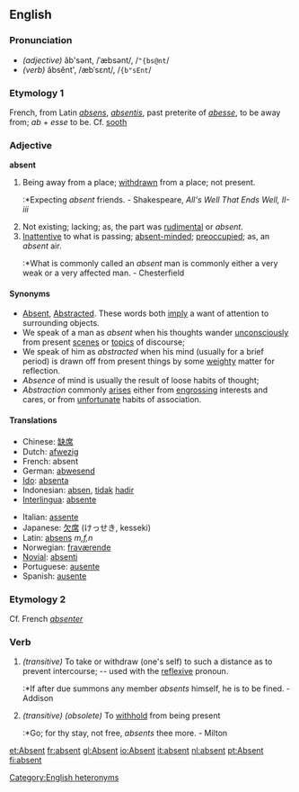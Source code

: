 {{webster}}
==English==
===Pronunciation===
* ''(adjective)'' ăb'sənt, /ˈæbsənt/, /<tt>"{bs@nt</tt>/
* ''(verb)'' ăbsĕnt', /æbˈsɛnt/, /<tt>{b"sEnt</tt>/
[[Category:English heteronyms]]

===Etymology 1===
French, from Latin ''[[absens]]'', ''[[absentis]]'', past preterite of ''[[abesse]]'', to be away from; ''ab'' + ''esse'' to be. Cf. [[sooth]]

===Adjective===
'''absent'''
# Being away from a place; [[withdrawn]] from a place; not present.
#:*Expecting ''absent'' friends. - Shakespeare, ''All's Well That Ends Well, II-iii''
# Not existing; lacking; as, the part was [[rudimental]] or ''absent''.
# [[inattentive|Inattentive]] to what is passing; [[absent-minded]]; [[preoccupied]]; as, an ''absent'' air.
#:*What is commonly called an ''absent'' man is commonly either a very weak or a very affected man. - Chesterfield

====Synonyms====
*[[Absent]], [[Abstracted]]. These words both [[imply]] a want of attention to surrounding objects. 
*We speak of a man as ''absent'' when his thoughts wander [[unconsciously]] from present [[scenes]] or [[topics]] of discourse; 
*We speak of him as ''abstracted'' when his mind (usually for a brief period) is drawn off from present things by some [[weighty]] matter for reflection. 
*''Absence'' of mind is usually the result of loose habits of thought; 
*''Abstraction'' commonly [[arises]] either from [[engrossing]] interests and cares, or from [[unfortunate]] habits of association.

====Translations====
{{top}}
*Chinese: [[缺席]]
*Dutch: [[afwezig]]
*French: absent
*German: [[abwesend]]
*[[Ido]]: [[absenta]]
*Indonesian: [[absen]], [[tidak]] [[hadir]]
*[[Interlingua]]: [[absente]]
{{mid}}
*Italian: [[assente]]
*Japanese: [[欠席]] (けっせき, kesseki)
*Latin: [[absens]] ''m,f,n''
*Norwegian: [[fraværende]]
*[[Novial]]: [[absenti]]
*Portuguese: [[ausente]]
*Spanish: [[ausente]]
{{bottom}}

===Etymology 2===
Cf. French ''[[absenter]]''

===Verb===
{{en-infl-reg-consonant|absent||}}

# ''(transitive)'' To take or withdraw (one's self) to such a distance as to prevent intercourse; -- used with the [[reflexive]] pronoun.
#:*If after due summons any member ''absents'' himself, he is to be fined. - Addison
# ''(transitive) (obsolete)'' To [[withhold]] from being present
#:*Go; for thy stay, not free, ''absents'' thee more. - Milton

[[et:Absent]]
[[fr:absent]]
[[gl:Absent]]
[[io:Absent]]
[[it:absent]]
[[nl:absent]]
[[pt:Absent]]
[[fi:absent]]